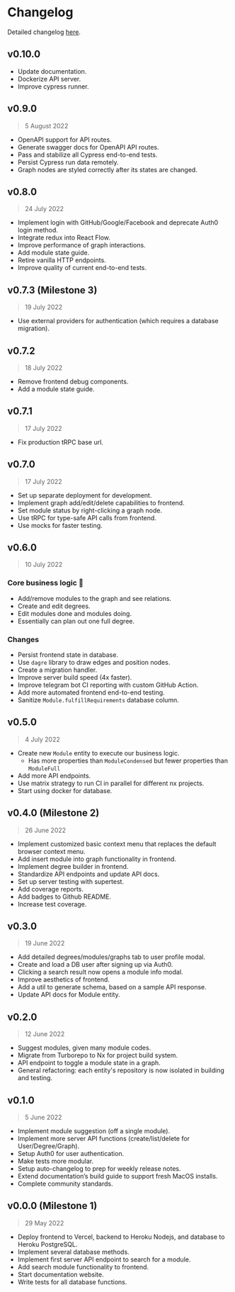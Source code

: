 # Changelog

Detailed changelog [here].

## v0.10.0

- Update documentation.
- Dockerize API server.
- Improve cypress runner.

## v0.9.0

> 5 August 2022

- OpenAPI support for API routes.
- Generate swagger docs for OpenAPI API routes.
- Pass and stabilize all Cypress end-to-end tests.
- Persist Cypress run data remotely.
- Graph nodes are styled correctly after its states are changed.

## v0.8.0

> 24 July 2022

- Implement login with GitHub/Google/Facebook and deprecate Auth0 login
method.
- Integrate redux into React Flow.
- Improve performance of graph interactions.
- Add module state guide.
- Retire vanilla HTTP endpoints.
- Improve quality of current end-to-end tests.

## v0.7.3 (Milestone 3)

> 19 July 2022

- Use external providers for authentication (which requires a database
migration).

## v0.7.2

> 18 July 2022

- Remove frontend debug components.
- Add a module state guide.

## v0.7.1

> 17 July 2022

- Fix production tRPC base url.

## v0.7.0

> 17 July 2022

- Set up separate deployment for development.
- Implement graph add/edit/delete capabilities to frontend.
- Set module status by right-clicking a graph node.
- Use tRPC for type-safe API calls from frontend.
- Use mocks for faster testing.

## v0.6.0

> 10 July 2022

<h3>Core business logic 🚀</h3>

- Add/remove modules to the graph and see relations.
- Create and edit degrees.
- Edit modules done and modules doing.
- Essentially can plan out one full degree.

<h3>Changes</h3>

- Persist frontend state in database.
- Use `dagre` library to draw edges and position nodes.
- Create a migration handler.
- Improve server build speed (4x faster).
- Improve telegram bot CI reporting with custom GitHub Action.
- Add more automated frontend end-to-end testing.
- Sanitize `Module.fulfillRequirements` database column.

## v0.5.0

> 4 July 2022

- Create new `Module` entity to execute our business logic.
    - Has more properties than `ModuleCondensed` but fewer properties than `ModuleFull`
- Add more API endpoints.
- Use matrix strategy to run CI in parallel for different nx projects.
- Start using docker for database.

## v0.4.0 (Milestone 2)

> 26 June 2022

- Implement customized basic context menu that replaces the default browser
  context menu.
- Add insert module into graph functionality in frontend.
- Implement degree builder in frontend.
- Standardize API endpoints and update API docs.
- Set up server testing with supertest.
- Add coverage reports.
- Add badges to Github README.
- Increase test coverage.

## v0.3.0

> 19 June 2022

- Add detailed degrees/modules/graphs tab to user profile modal.
- Create and load a DB user after signing up via Auth0.
- Clicking a search result now opens a module info modal.
- Improve aesthetics of frontend.
- Add a util to generate schema, based on a sample API response.
- Update API docs for Module entity.

## v0.2.0

> 12 June 2022

- Suggest modules, given many module codes.
- Migrate from Turborepo to Nx for project build system.
- API endpoint to toggle a module state in a graph.
- General refactoring: each entity's repository is now isolated in
  building and testing.

## v0.1.0

> 5 June 2022

- Implement module suggestion (off a single module).
- Implement more server API functions (create/list/delete for User/Degree/Graph).
- Setup Auth0 for user authentication.
- Make tests more modular.
- Setup auto-changelog to prep for weekly release notes.
- Extend documentation’s build guide to support fresh MacOS installs.
- Complete community standards.

## v0.0.0 (Milestone 1)

> 29 May 2022

- Deploy frontend to Vercel, backend to Heroku Nodejs, and database to Heroku PostgreSQL.
- Implement several database methods.
- Implement first server API endpoint to search for a module.
- Add search module functionality to frontend.
- Start documentation website.
- Write tests for all database functions.

[here]: https://github.com/modtree/modtree/blob/main/CHANGELOG.md
